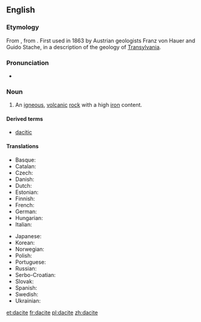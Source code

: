 ==English==

{{wikipedia}}

===Etymology===
From {{etyl|de|en}} {{term|Dazit|lang=de}}, from {{etyl|la|en}} {{term|Dacia|Dācia|lang=la|greater [[Romania]]}}. First used in 1863 by Austrian geologists Franz von Hauer and Guido Stache, in a description of the geology of [[Transylvania]].

===Pronunciation===
* {{a|UK}} {{IPA|/ˈdeɪsaɪt/}}

===Noun===
{{en-noun}}

# {{context|geology|lang=en}} An [[igneous]], [[volcanic]] [[rock]] with a high [[iron]] content.

====Derived terms====
* [[dacitic]]

====Translations====
{{trans-top|(geology) an igneous, volcanic rock with a high iron content}}
* Basque: {{t-|eu|dazita}}
* Catalan: {{t-|ca|dacita|f}}
* Czech: {{t-|cs|dacit|m}}
* Danish: {{t-|da|dacit}}
* Dutch: {{t+|nl|daciet|f}}
* Estonian: {{t-|et|datsiit}}
* Finnish: {{t-|fi|daciitti}}
* French: {{t-|fr|dacite|f}}
* German: {{t-|de|Dazit|m}}
* Hungarian: {{t-|hu|dácit}}
* Italian: {{t-|it|dacite|f}}
{{trans-mid}}
* Japanese: {{t-|ja|デイサイト|sc=Jpan|tr=deisaito}}
* Korean: {{t-|ko|데이사이트|sc=Kore}}
* Norwegian: {{t-|no|dacitt}}
* Polish: {{t-|pl|dacyt}}
* Portuguese: {{t-|pt|dacito|m}}
* Russian: {{t-|ru|дацит|sc=Cyrl}}
* Serbo-Croatian: {{t-|sh|дацит|sc=Cyrl}}
* Slovak: {{t-|sk|dacit}}
* Spanish: {{t-|es|dacita}}
* Swedish: {{t-|sv|dacit}}
* Ukrainian: {{t-|uk|дацит|sc=Cyrl}}
{{trans-bottom}}

[[et:dacite]]
[[fr:dacite]]
[[pl:dacite]]
[[zh:dacite]]